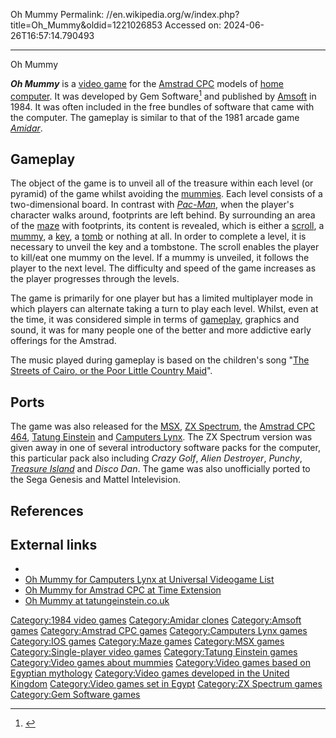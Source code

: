 Oh Mummy
Permalink: //en.wikipedia.org/w/index.php?title=Oh_Mummy&oldid=1221026853
Accessed on: 2024-06-26T16:57:14.790493



------
Oh Mummy
{{Short description|Computer game for the Amstrad CPC and other home computers}}
{{More citations needed|date=April 2023}}
{{Infobox video game
| title = Oh Mummy
| image = Oh mummy amstrad cover.jpg
| caption = Amstrad CPC box art
| developer = Gem Software
| publisher = [[Amsoft]]
| series = 
| engine = 
| released = {{Video game release|EU|1984}}
| genre = [[Maze game]]
| modes = [[Single-player video game|Single-player]]
| platforms = [[Amstrad CPC]], [[MSX]], [[ZX Spectrum]], [[Tatung Einstein]], [[Camputers Lynx]]
}}

'''''Oh Mummy''''' is a [[video game]] for the [[Amstrad CPC]] models of [[home computer]]. It was developed by Gem Software<ref>{{Cite book |url=http://archive.org/details/crash-magazine-01 |title=Crash Magazine Issue 01 |date=February 1984 |publisher=Newsfield Publications Ltd. |year=1984 |location=UK |pages=34 |language=en}}</ref> and published by [[Amsoft]] in 1984.{{Citation needed|date=April 2023|reason=Couldn't find any mention of this publisher in several magazine reviews and adverts}} It was often included in the free bundles of software that came with the computer. The gameplay is similar to that of the 1981 arcade game ''[[Amidar]]''.{{Citation needed|date=April 2023}}

==Gameplay==
The object of the game is to unveil all of the treasure within each level (or pyramid) of the game whilst avoiding the [[Mummy|mummies]]. Each level consists of a two-dimensional board. In contrast with ''[[Pac-Man]]'', when the player's character walks around, footprints are left behind. By surrounding an area of the [[maze]] with footprints, its content is revealed, which is either a [[scroll]], a [[mummy]], a [[lock and key|key]], a [[tomb]] or nothing at all. In order to complete a level, it is necessary to unveil the key and a tombstone. The scroll enables the player to kill/eat one mummy on the level. If a mummy is unveiled, it follows the player to the next level. The difficulty and speed of the game increases as the player progresses through the levels.

The game is primarily for one player but has a limited multiplayer mode in which players can alternate taking a turn to play each level. Whilst, even at the time, it was considered simple in terms of [[gameplay]], graphics and sound, it was for many people one of the better and more addictive early offerings for the Amstrad.{{Citation needed|date=February 2020}}

The music played during gameplay is based on the children's song "[[The Streets of Cairo, or the Poor Little Country Maid]]".

==Ports==
The game was also released for the [[MSX]], [[ZX Spectrum]], the [[Amstrad CPC 464]], [[Tatung Einstein]] and [[Camputers Lynx]]. The ZX Spectrum version was given away in one of several introductory software packs for the computer, this particular pack also including ''Crazy Golf'', ''Alien Destroyer'', ''Punchy'', ''[[Treasure Island (1984 video game)|Treasure Island]]'' and ''Disco Dan''.  The game was also unofficially ported to the Sega Genesis and Mattel Intelevision.

==References==
{{Reflist}}

==External links==
* {{WoS game|id=0003494}}
* [https://www.uvlist.net/game-225211-Oh+Mummy Oh Mummy for Camputers Lynx at Universal Videogame List]
* [https://www.timeextension.com/games/amstrad/oh%20mummy Oh Mummy for Amstrad CPC at Time Extension]
* [http://www.tatungeinstein.co.uk/games/ohmummy.htm Oh Mummy at tatungeinstein.co.uk]

[[Category:1984 video games]]
[[Category:Amidar clones]]
[[Category:Amsoft games]]
[[Category:Amstrad CPC games]]
[[Category:Camputers Lynx games]]
[[Category:IOS games]]
[[Category:Maze games]]
[[Category:MSX games]]
[[Category:Single-player video games]]
[[Category:Tatung Einstein games]]
[[Category:Video games about mummies]]
[[Category:Video games based on Egyptian mythology]]
[[Category:Video games developed in the United Kingdom]]
[[Category:Video games set in Egypt]]
[[Category:ZX Spectrum games]]
[[Category:Gem Software games]]